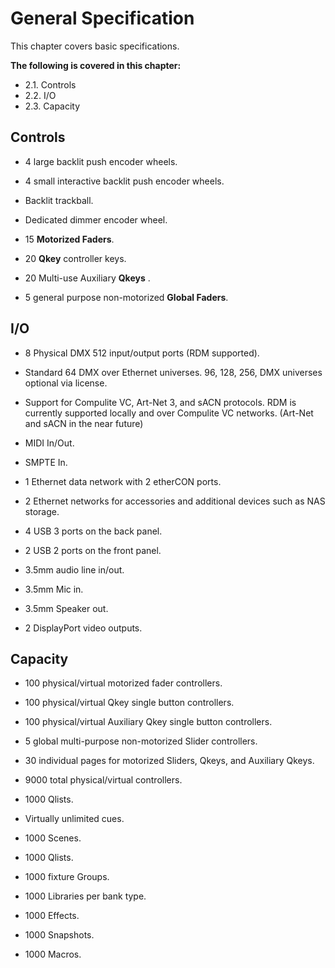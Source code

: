 # General Specification

This chapter covers basic specifications.

**The following is covered in this chapter:**

-   2.1. Controls
-   2.2. I/O
-   2.3. Capacity


## Controls

-   4 large backlit push encoder wheels.
    
-   4 small interactive backlit push encoder wheels.
    
-   Backlit trackball.
    
-   Dedicated dimmer encoder wheel.
    
-   15 **Motorized Faders**.
    
-   20 **Qkey** controller keys.
    
-   20 Multi-use Auxiliary **Qkeys** .
    
-   5 general purpose non-motorized **Global Faders**.


##  I/O

-   8 Physical DMX 512 input/output ports (RDM supported).
    
-   Standard 64 DMX over Ethernet universes. 96, 128, 256, DMX universes optional via license.
    
-   Support for Compulite VC, Art-Net 3, and sACN protocols. RDM is currently supported locally and over Compulite VC networks. (Art-Net and sACN in the near future)
    
-   MIDI In/Out.
    
-   SMPTE In.
    
-   1 Ethernet data network with 2 etherCON ports.
    
-   2 Ethernet networks for accessories and additional devices such as NAS storage.
    
-   4 USB 3 ports on the back panel.
    
-   2 USB 2 ports on the front panel.
    
-   3.5mm audio line in/out.
    
-   3.5mm Mic in.
    
-   3.5mm Speaker out.
    
-   2 DisplayPort video outputs.


## Capacity

-   100 physical/virtual motorized fader controllers.
    
-   100 physical/virtual Qkey single button controllers.
    
-   100 physical/virtual Auxiliary Qkey single button controllers.
    
-   5 global multi-purpose non-motorized Slider controllers.
    
-   30 individual pages for motorized Sliders, Qkeys, and Auxiliary Qkeys.
    
-   9000 total physical/virtual controllers.
    
-   1000 Qlists.
    
-   Virtually unlimited cues.
    
-   1000 Scenes.
    
-   1000 Qlists.
    
-   1000 fixture Groups.
    
-   1000 Libraries per bank type.
    
-   1000 Effects.
    
-   1000 Snapshots.
    
-   1000 Macros.

